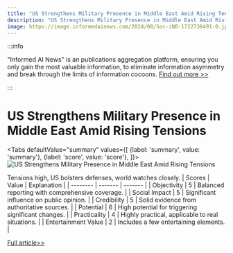 ```yaml
---
title: "US Strengthens Military Presence in Middle East Amid Rising Tensions"
description: "US Strengthens Military Presence in Middle East Amid Rising Tensions"
image: https://image.informedainews.com/2024/08/Soc-iN0-1722738491-0.jpg
---
```



:::info

"Informed AI News" is an publications aggregation platform, ensuring you only gain the most valuable information, to eliminate information asymmetry and break through the limits of information cocoons.  [Find out more >>](/)

:::

# US Strengthens Military Presence in Middle East Amid Rising Tensions


<Tabs
	defaultValue="summary"
	values={[
	{label: 'summary', value: 'summary'},
	{label: 'score', value: 'score'},
]}>
<TabItem value="summary">
<img
  src="https://image.informedainews.com/2024/08/Soc-iN0-1722738491-0.jpg"
  alt="US Strengthens Military Presence in Middle East Amid Rising Tensions"
/>



Tensions high, US bolsters defenses, world watches closely.
</TabItem>
<TabItem value="score">
	| Scores     | Value   | Explanation |
	| -------- | ------- | ------- |
	| Objectivity  | 5    | Balanced reporting with comprehensive coverage.    |
	| Social Impact | 5     | Significant influence on public opinion.    |
	| Credibility    | 5    | Solid evidence from authoritative sources.    |
	| Potential    | 6    | High potential for triggering significant changes.    |
	| Practicality    | 4    | Highly practical, applicable to real situations.    |
	| Entertainment Value    | 2    | Includes a few entertaining elements.    |
</TabItem>
</Tabs>

[Full article>>](https://www.theguardian.com/world/article/2024/aug/03/us-bolsters-military-presence-in-middle-east-as-threat-of-regional-escalation-intensifies)
